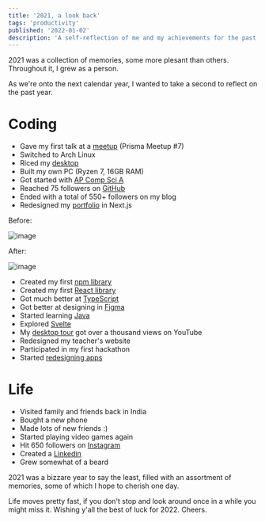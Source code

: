 ```yaml
---
title: '2021, a look back'
tags: 'productivity'
published: '2022-01-02'
description: 'A self-reflection of me and my achievements for the past year'
---
```


2021 was a collection of memories, some more plesant than others. Throughout it, I grew as a person.

As we're onto the next calendar year, I wanted to take a second to reflect on the past year.

# Coding

- Gave my first talk at a [meetup](https://youtu.be/PUfqXnWhwLk) (Prisma Meetup #7)
- Switched to Arch Linux
- Riced my [desktop](https://github.com/harshhhdev/dotfiles)
- Built my own PC (Ryzen 7, 16GB RAM)
- Got started with [AP Comp Sci A](https://apstudents.collegeboard.org/courses/ap-computer-science-a)
- Reached 75 followers on [GitHub](https://github.com/harshhhdev)
- Ended with a total of 550+ followers on my blog
- Redesigned my [portfolio](https://harshhhdev.github.io) in Next.js

Before:

![image](https://user-images.githubusercontent.com/69592270/147895558-cf2a4378-0bc7-45bf-b1fd-c826dea8c827.png)

After:

![image](https://user-images.githubusercontent.com/69592270/147895569-6e750eda-e537-4cfd-ae58-7a4f7f6d0359.png)

- Created my first [npm library](https://github.com/harshhhdev/pastemyst.js)
- Created my first [React library](https://github.com/harshhhdev/custom-pointer-react)
- Got much better at [TypeScript](https://typescriptlang.org)
- Got better at designing in [Figma](https://figma.com)
- Started learning [Java](https://www.java.com/en/)
- Explored [Svelte](https://svelte.dev/)
- My [desktop tour](https://youtu.be/Th2jLZPZ7rc) got over a thousand views on YouTube
- Redesigned my teacher's website
- Participated in my first hackathon
- Started [redesigning apps](https://www.behance.net/harshhhdev)

# Life

- Visited family and friends back in India
- Bought a new phone
- Made lots of new friends :)
- Started playing video games again
- Hit 650 followers on [Instagram](https://instagram.com/harshh.singh_)
- Created a [Linkedin](https://www.linkedin.com/in/harsh-singh-5ba6b31b8/)
- Grew somewhat of a beard

2021 was a bizzare year to say the least, filled with an assortment of memories, some of which I hope to cherish one day.

Life moves pretty fast, if you don't stop and look around once in a while you might miss it. Wishing y'all the best of luck for 2022. Cheers.
